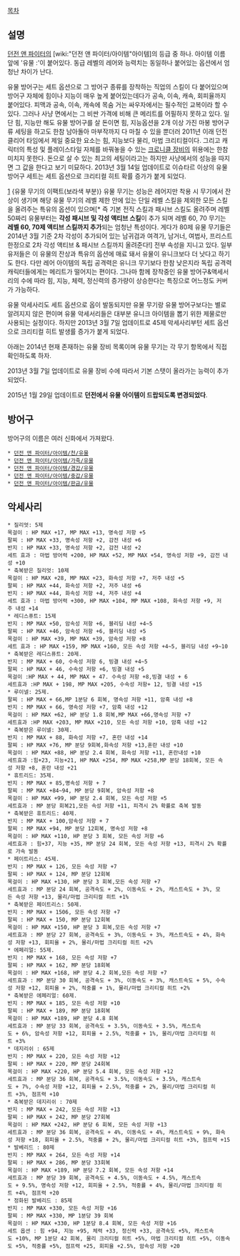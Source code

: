 [[목차]]
== 설명 ==
[[던전 앤 파이터]]의 [wiki:"던전 앤 파이터/아이템"아이템]의 등급 중 하나. 아이템 이름 앞에 '유물 :'이 붙어있다. 동급 레벨의 레어와 능력치는 동일하나 붙어있는 옵션에서 엄청난 차이가 난다.

유물 방어구는 세트 옵션으로 그 방어구 종류를 장착하는 직업의 스킬이 다 붙어있으며 방어구 자체에 힘이나 지능이 매우 높게 붙어있는데다가 공속, 이속, 캐속, 회피율까지 붙어있다. 피맥과 공속, 이속, 캐속에 목숨 거는 싸우자에서는 필수적인 교복이라 할 수 있다. 그러나 사냥 면에서는 그 비싼 가격에 비해 큰 메리트를 어필하지 못하고 있다. 일단 힘, 지능만 해도 유물 방어구를 살 돈이면 힘, 지능옵션을 2개 이상 가진 마봉 방어구류 세팅을 하고도 한참 남아돌아 마부작까지 다 마칠 수 있을 뿐더러 2011년 이래 던전 클리어 타임에서 제일 중요한 요소는 힘, 지능보다 물리, 마법 크리티컬이다. 그리고 캐릭터의 특성 및 플레이스타일 자체를 바꿔놓을 수 있는 [[크로니클 장비]]의 위용에는 한참 미치지 못한다. 돈으로 살 수 있는 최고의 세팅이라고는 하지만 사냥에서의 성능을 따지면 그 값을 한다고 보기 미묘하다. 2013년 3월 14일 업데이트로 이슈타르 이상의 유물 방어구 세트는 세트 옵션으로 크리티컬 히트 확률 증가가 붙게 되었다.

[attachment:/ScreenShot2014_0702_200754515.jpg]
{유물 무기의 이팩트(보라색 부분)} 
유물 무기는 성능은 레어지만 착용 시 무기에서 잔상이 생기며 해당 유물 무기의 레벨 제한 안에 있는 단일 레벨 스킬을 제외한 모든 스킬을 올려주는 특유의 옵션이 있으며[* 즉 기본 전직 스킬과 패시브 스킬도 올려주며 레벨 50짜리 유물부터는 '''각성 패시브 및 각성 액티브 스킬'''이 추가 되며 레벨 60, 70 무기는 '''레벨 60, 70제 액티브 스킬까지 추가'''되는 엄청난 특성이다. 게다가 80제 유물 무기들은 2014년 3월 기준 2차 각성이 추가되어 있는 남귀검과 여격가, 남거너, 여법사, 프리스트 한정으로 2차 각성 액티브 & 패시브 스킬까지 올려준다!] 전부 속성을 지니고 있다. 일부 유저들은 이 유물의 잔상과 특유의 옵션에 매료 돼서 유물이 유니크보다 더 낫다고 하기도 한다. 다만 레어 아이템의 독립 공격력은 유니크 무기보다 한참 낮은지라 독립 공격력 캐릭터들에게는 메리트가 떨어지는 편이다. 그나마 함께 장착중인 유물 방어구&액세서리의 수에 따라 힘, 지능, 체력, 정신력의 증가량이 상승한다는 특징으로 어느정도 커버가 가능하다.

유물 악세사리도 세트 옵션으로 옵이 발동되지만 유물 무기랑 유물 방어구보다는 별로 알려지지 않은 편이며 유물 악세서리들은 대부분 유니크 아이템을 뽑기 위한 제물로만 사용되는 실정이다. 하지만 2013년 3월 7일 업데이트로 45제 악세사리부턴 세트 옵션으로 크리티컬 히트 발생률 증가가 붙게 되었다.

아래는 2014년 현재 존재하는 유물 장비 목록이며 유물 무기는 각 무기 항목에서 직접 확인하도록 하자.

2013년 3월 7일 업데이트로 유물 장비 수에 따라서 기본 스탯이 올라가는 능력이 추가되었다. 

2015년 1월 29일 업데이트로 '''던전에서 유물 아이템이 드랍되도록 변경되었다'''.
== 방어구 ==
방어구의 이름은 여러 신화에서 가져왔다. 

 * [[던전 앤 파이터/아이템/천/유물]]
 * [[던전 앤 파이터/아이템/가죽/유물]]
 * [[던전 앤 파이터/아이템/경갑/유물]]
 * [[던전 앤 파이터/아이템/중갑/유물]]
 * [[던전 앤 파이터/아이템/판금/유물]]
== 악세사리 ==
 * 질리엇: 5제
 목걸이 : HP MAX +17, MP MAX +13, 명속성 저항 +5
 팔찌 : HP MAX +33, 명속성 저항 +2, 감전 내성 +6
 반지 : HP MAX +33, 명속성 저항 +2, 감전 내성 +2
 세트 효과 : 마법 방어력 +200, HP MAX +52, MP MAX +54, 명속성 저항 +9, 감전 내성 +10
 * 축복받은 질리엇: 10제
 목걸이 : HP MAX +28, MP MAX +23, 화속성 저항 +7, 저주 내성 +5
 팔찌 : HP MAX +44, 화속성 저항 +2, 저주 내성 +6
 반지 : HP MAX +44, 화속성 저항 +4, 저주 내성 +4
 세트 효과 : 마법 방어력 +300, HP MAX +104, MP MAX +108, 화속성 저항 +9, 저주 내성 +14
 * 레디스퓨트: 15제
 반지 : MP MAX +50, 암속성 저항 +6, 블리딩 내성 +4~5
 팔찌 : HP MAX +46, 암속성 저항 +6, 블리딩 내성 +5
 목걸이 : HP MAX +39, MP MAX +39, 암속성 저항 +8
 세트 효과 : HP MAX +159, MP MAX +160, 모든 속성 저항 +4~5, 블리딩 내성 +9~10
 * 축복받은 레디스퓨트: 20제.
 반지 : MP MAX + 60, 수속성 저항 6, 빙결 내성 +4~5
 팔찌 : HP MAX + 46, 수속성 저항 +6, 빙결 내성 +5
 목걸이 :HP MAX + 44, MP MAX + 47. 수속성 저항 +8,빙결 내성 + 6
 세트효과 :HP MAX + 198, MP MAX +205, 수속성 저항+ 12, 빙결 내성 +15
 * 루이넬: 25제.
 팔찌 : HP MAX + 66,MP 1분당 6 회복, 명속성 저항 +11, 암흑 내성 +8
 반지 : MP MAX + 66, 명속성 저항 +7, 암흑 내성 +12
 목걸이 : HP MAX +62, HP 분당 1.8 회복,MP MAX +66,명속성 저항 +7
 세트효과 :HP MAX +203, MP MAX +210, 모든 속성 저항 +10, 암흑 내성 +12
 * 축복받은 루이넬: 30제.
 반지 : MP MAX + 88, 화속성 저항 +7, 혼란 내성 +14
 팔찌 : HP MAX +76, MP 분당 9회복,화속성 저항 +13,혼란 내성 +10
 목걸이 : HP MAX +88, HP 분당 2.4 회복, 화속성 저항 +11, 혼란내성 +10
 세트효과 :힘+23, 지능+21, HP MAX +254, MP MAX +258,MP 분당 18회복, 모든 속성 저항 +8, 혼란 내성 +21
 * 휴트리드: 35제.
 반지 : MP MAX + 85,명속성 저항 + 7
 팔찌 : MP MAX +84~94, MP 분당 9회복, 암속성 저항 +8
 목걸이 : HP MAX +99, HP 분당 2.4 회복, 모든 속성 저항 +5
 세트효과 : MP 분당 회복21,모든 속성 저항 +11, 피격시 2% 확률로 축복 발동
 * 축복받은 휴트리드: 40제.
 반지 : MP MAX + 100,암속성 저항 + 7
 팔찌 : MP MAX +94, MP 분당 12회복, 명속성 저항 +8
 목걸이 : HP MAX +110, HP 분당 3 회복, 모든 속성 저항 +6
 세트효과 : 힘+37, 지능 +35, MP 분당 24 회복, 모든 속성 저항 +13, 피격시 2% 확률로 가속 발동
 * 페이트리스: 45제.
 반지 : MP MAX + 126, 모든 속성 저항 +7
 팔찌 : HP MAX + 124, MP 분당 12회복
 목걸이 : HP MAX +130, HP 분당 3 회복,모든 속성 저항 +7
 세트효과 : MP 분당 24 회복, 공격속도 + 2%, 이동속도 + 2%, 캐스트속도 + 3%, 모든 속성 저항 +13, 물리/마법 크리티컬 히트 +1%
 * 축복받은 페이트리스: 50제.
 반지 : MP MAX + 1506, 모든 속성 저항 +7
 팔찌 : HP MAX + 150, MP 분당 12회복
 목걸이 : HP MAX +150, HP 분당 3 회복,모든 속성 저항 +7
 세트효과 : MP 분당 27 회복, 공격속도 + 3%, 이동속도 + 3%, 캐스트속도 + 4%, 화속성 저항 +13, 회피율 + 2%, 물리/마법 크리티컬 히트 +2%
 * 에페리얼: 55제.
 반지 : MP MAX + 168, 모든 속성 저항 +7
 팔찌 : HP MAX + 162, MP 분당 18회복
 목걸이 : HP MAX +168, HP 분당 4.2 회복,모든 속성 저항 +7
 세트효과 : MP 분당 30 회복, 공격속도 + 3%, 이동속도 + 3%, 캐스트속도 + 5%, 수속성 저항 +12, 회피율 + 2%, 적중률 + 1%, 물리/마법 크리티컬 히트 +2%
 * 축복받은 에페리얼: 60제.
 반지 : MP MAX + 185, 모든 속성 저항 +10
 팔찌 : HP MAX + 189, MP 분당 18회복
 목걸이 : HP MAX +189, HP 분당 4.8 회복
 세트효과 : MP 분당 33 회복, 공격속도 + 3.5%, 이동속도 + 3.5%, 캐스트속도 + 6%, 암속성 저항 +12, 회피율 + 2.5%, 적중률 + 1%, 물리/마법 크리티컬 히트 +3%
 * 데지리쉬 : 65제
 반지 : MP MAX + 220, 모든 속성 저항 +12
 팔찌 : HP MAX + 220, MP 분당 24회복
 목걸이 : HP MAX +220, HP 분당 5.4 회복, 모든 속성 저항 +12
 세트효과 : MP 분당 36 회복, 공격속도 + 3.5%, 이동속도 + 3.5%, 캐스트속도 + 7%, 수속성 저항 +12, 회피율 + 2.5%, 적중률 + 2%, 물리/마법 크리티컬 히트 +3%, 점프력 +10
 * 축복받은 데지리쉬 : 70제
 반지 : MP MAX + 242, 모든 속성 저항 +13
 팔찌 : HP MAX + 242, MP 분당 27회복
 목걸이 : HP MAX +242, HP 분당 6 회복, 모든 속성 저항 +13
 세트효과 : MP 분당 36 회복, 공격속도 + 4%, 이동속도 + 4%, 캐스트속도 + 9%, 화속성 저항 +18, 회피율 + 2.5%, 적중률 + 2%, 물리/마법 크리티컬 히트 +3%, 점프력 +15
 * 발베리드 : 80제
 반지 : MP MAX + 264, 모든 속성 저항 +14
 팔찌 : HP MAX + 286, MP 분당 33회복
 목걸이 : HP MAX +189, HP 분당 7.2 회복, 모든 속성 저항 +14
 세트효과 : MP 분당 39 회복, 공격속도 + 4.5%, 이동속도 + 4.5%, 캐스트속도 + 9.5%, 명속성 저항 +12, 회피율 + 2.5%, 적중률 + 4%, 물리/마법 크리티컬 히트 +4%, 점프력 +20
 * 정화된 발베리드 : 85제
 반지 : MP MAX +330, 모든 속성 저항 +16
 팔찌 : MP MAX +330, MP 1분당 39 회복
 목걸이 : HP MAX +330, HP 1분당 8.4 회복, 모든 속성 저항 +16
 세트 옵션 : 힘 +94, 지능 +95, 체력 +33, 정신력 +33, 공격속도 +5%, 캐스트속도 +10%, MP 1분당 42 회복, 물리 크리티컬 히트 +5%, 마법 크리티컬 히트 +5%, 이동속도 +5%, 적중률 +5%, 점프력 +25, 회피율 +2.5%, 암속성 저항 +20 
